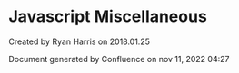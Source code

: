 
# Javascript Miscellaneous 

 Created by  Ryan Harris on 2018.01.25

Document generated by Confluence on nov 11, 2022 04:27
